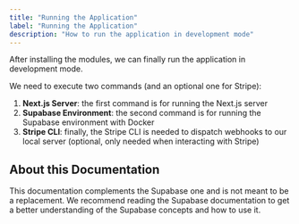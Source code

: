 ```yaml
---
title: "Running the Application"
label: "Running the Application"
description: "How to run the application in development mode"
---
```


After installing the modules, we can finally run the
application in development mode.

We need to execute two commands (and an optional one for Stripe):

1. **Next.js Server**: the first command is for running the Next.js server
2. **Supabase Environment**: the second command is for running the Supabase
environment with Docker
3. **Stripe CLI**: finally, the Stripe CLI is needed to dispatch webhooks to
our local server (optional, only needed when interacting with Stripe)

## About this Documentation

This documentation complements the Supabase one and is not meant to be a replacement. We recommend reading the Supabase documentation to get a better understanding of the Supabase concepts and how to use it.
